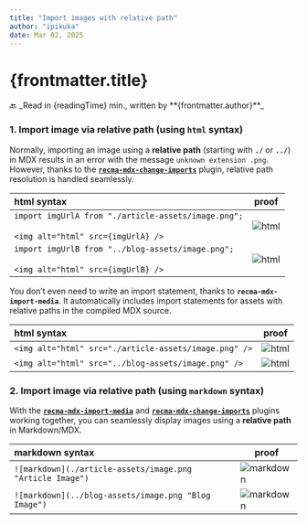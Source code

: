 ```yaml
---
title: "Import images with relative path"
author: "ipikuka"
date: Mar 02, 2025
---
```


# {frontmatter.title}

<Link href={"/articles-strategy-scoped-content"}>🔙</Link>
_Read in {readingTime} min., written by **{frontmatter.author}**_

### 1. Import image via relative path (using `html` syntax)

Normally, importing an image using a **relative path** (starting with **`./`** or **`../`**) in MDX
results in an error with the message `unknown extension .png`. However,
thanks to the **[`recma-mdx-change-imports`](https://github.com/ipikuka/recma-mdx-change-imports)** plugin,
relative path resolution is handled seamlessly.


| html syntax                                                                                       | proof                            |
| :------------------------------------------------------------------------------------------------ | -------------------------------- |
| `import imgUrlA from "./article-assets/image.png";`<br /><br />`<img alt="html" src={imgUrlA} />` | <img alt="html" src={imgUrlA} /> |
| `import imgUrlB from "../blog-assets/image.png";`<br /><br />`<img alt="html" src={imgUrlB} />`   | <img alt="html" src={imgUrlB} /> |

You don’t even need to write an import statement, thanks to **`recma-mdx-import-media`**.
It automatically includes import statements for assets with relative paths in the compiled MDX source.

| html syntax                                           | proof                                               |
| :---------------------------------------------------- | --------------------------------------------------- |
| `<img alt="html" src="./article-assets/image.png" />` | <img alt="html" src="./article-assets/image.png" /> |
| `<img alt="html" src="../blog-assets/image.png" />`   | <img alt="html" src="../blog-assets/image.png" />   |

### 2. Import image via relative path (using `markdown` syntax)

With the **[`recma-mdx-import-media`](https://github.com/ipikuka/recma-mdx-import-media)** and
**[`recma-mdx-change-imports`](https://github.com/ipikuka/recma-mdx-change-imports)** plugins working together,
you can seamlessly display images using a **relative path** in Markdown/MDX.

| markdown syntax                                           | proof                                                   |
| :-------------------------------------------------------- | ------------------------------------------------------- |
| `![markdown](./article-assets/image.png "Article Image")` | ![markdown](./article-assets/image.png "Article Image") |
| `![markdown](../blog-assets/image.png "Blog Image")`      | ![markdown](../blog-assets/image.png "Blog Image")      |
